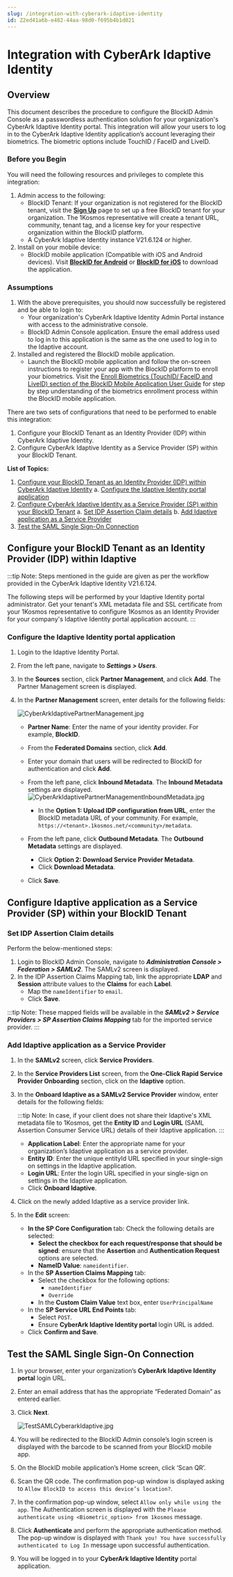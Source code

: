 ```yaml
---
slug: /integration-with-cyberark-idaptive-identity
id: Z2ed41a6b-e482-44aa-98d0-f695b4b1d021
---
```

# Integration with CyberArk Idaptive Identity

## Overview

This document describes the procedure to configure the BlockID Admin Console as a passwordless authentication solution for your organization's CyberArk Idaptive Identity portal. This integration will allow your users to log in to the CyberArk Idaptive Identity application’s account leveraging their biometrics. The biometric options include TouchID / FaceID and LiveID.

### Before you Begin
You will need the following resources and privileges to complete this integration:
1. Admin access to the following:
    * BlockID Tenant: If your organization is not registered for the BlockID tenant, visit the **[Sign Up](https://www.1kosmos.com/blockid-free-trial)** page to set up a free BlockID tenant for your organization. The 1Kosmos representative will create a tenant URL, community, tenant tag, and a license key for your respective organization within the BlockID platform.
    * A CyberArk Idaptive Identity instance V21.6.124 or higher.
2. Install on your mobile device:
    * BlockID mobile application (Compatible with iOS and Android devices). Visit **[BlockID for Android](https://play.google.com/store/apps/details?id=com.onekosmos.kernel.blockid)** or **[BlockID for iOS](https://apps.apple.com/us/app/blockid/id1539421428)** to download the application.

### Assumptions

1.	With the above prerequisites, you should now successfully be registered and be able to login to:
    * Your organization's CyberArk Idaptive Identity Admin Portal instance with access to the administrative console.
    * BlockID Admin Console application. Ensure the email address used to log in to this application is the same as the one used to log in to the Idaptive account.
2.	Installed and registered the BlockID mobile application.
    * Launch the BlockID mobile application and follow the on-screen instructions to register your app with the BlockID platform to enroll your biometrics. Visit the [Enroll Biometrics (TouchID/ FaceID and LiveID) section of the BlockID Mobile Application User Guide]( https://docs.1kosmos.com/docs/blockid-mobile-application-user-guide#EnrollBio) for step by step understanding of the biometrics enrollment process within the BlockID mobile application.

There are two sets of configurations that need to be performed to enable this integration:

1. Configure your BlockID Tenant as an Identity Provider (IDP) within CyberArk Idaptive Identity.
2. Configure CyberArk Idaptive Identity as a Service Provider (SP) within your BlockID Tenant.

**List of Topics:**

1. [Configure your BlockID Tenant as an Identity Provider (IDP) within CyberArk Idaptive Identity](#IdaptiveIDP)
    a. [Configure the Idaptive Identity portal application](#IdaptiveIDPportal)
2. [Configure CyberArk Idaptive Identity as a Service Provider (SP) within your BlockID Tenant](#BlockIDIDP)
   a. [Set IDP Assertion Claim details](#SetIDPSAML) 
   b. [Add Idaptive application as a Service Provider](#SaveSPSAML)
3. [Test the SAML Single Sign-On Connection](#TestSAML)

## <a name = "IdaptiveIDP"></a>Configure your BlockID Tenant as an Identity Provider (IDP) within Idaptive

:::tip Note:
Steps mentioned in the guide are given as per the workflow provided in the CyberArk Idaptive Identity V21.6.124.

The following steps will be performed by your Idaptive Identity portal administrator. Get your tenant's XML metadata file and SSL certificate from your 1Kosmos representative to configure 1Kosmos as an Identity Provider for your company's Idaptive Identity portal application account.
:::

### <a name = "IdaptiveIDPportal"></a>Configure the Idaptive Identity portal application

1.	Login to the Idaptive Identity Portal.
2.	From the left pane, navigate to ***Settings > Users***.
3.	In the **Sources** section, click **Partner Management**, and click **Add**. The Partner Management screen is displayed. 
4. In the **Partner Management** screen, enter details for the following fields:

    ![CyberArkIdaptivePartnerManagement.jpg](https://cdn.document360.io/aeae7c88-d2f4-4a9c-bba9-c4f368260d78/Images/Documentation/CyberArkIdaptivePartnerManagement.jpg)

    * **Partner Name**: Enter the name of your identity provider. For example, **BlockID**.
    * From the **Federated Domains** section, click **Add**. 
    * Enter your domain that users will be redirected to BlockID for authentication and click **Add**.
    * From the left pane, click **Inbound Metadata**. The **Inbound Metadata** settings are displayed.
     ![CyberArkIdaptivePartnerManagementInboundMetadata.jpg](https://cdn.document360.io/aeae7c88-d2f4-4a9c-bba9-c4f368260d78/Images/Documentation/CyberArkIdaptivePartnerManagementInboundMetadata%281%29.jpg)

        * In the **Option 1: Upload IDP configuration from URL**, enter the BlockID metadata URL of your community. For example, 	`https://<tenant>.1kosmos.net/<community>/metadata`.
    *  From the left pane, click **Outbound Metadata**. The **Outbound Metadata** settings are displayed.
        *  Click **Option 2: Download Service Provider Metadata**.
        *  Click **Download Metadata**.
      *  Click **Save**.

## <a name = "BlockIDIDP"></a>Configure Idaptive application as a Service Provider (SP) within your BlockID Tenant

### <a name = "SetIDPSAML"></a>Set IDP Assertion Claim details

Perform the below-mentioned steps:
1.	Login to BlockID Admin Console, navigate to ***Administration Console > Federation > SAMLv2***.
The SAMLv2 screen is displayed.
3.	In the IDP Assertion Claims Mapping tab, link the appropriate **LDAP** and **Session** attribute values to the **Claims** for each **Label**.
    * Map the `nameIdentifier` to `email`.
    * Click **Save**.

:::tip Note:
These mapped fields will be available in the ***SAMLv2 > Service Providers > SP Assertion Claims Mapping*** tab for the imported service provider. 
:::

### <a name = "SaveSPSAML"></a>Add Idaptive application as a Service Provider

1.	In the **SAMLv2** screen, click **Service Providers**.
2.	In the **Service Providers List** screen, from the **One-Click Rapid Service Provider Onboarding** section, click on the **Idaptive** option.
3.	In the **Onboard Idaptive as a SAMLv2 Service Provider** window, enter details for the following fields:

    :::tip Note:
    In case, if your client does not share their Idaptive's XML metadata file to 1Kosmos, get the **Entity ID** and **Login URL** (SAML Assertion Consumer Service URL) details of their Idaptive application. 
    :::

    * **Application Label**: Enter the appropriate name for your organization’s Idaptive application as a service provider.
     * **Entity ID**: Enter the unique entityId URL specified in your single-sign on settings in the Idaptive application.
    * **Login URL**: Enter the login URL specified in your single-sign on settings in the Idaptive application. 
    * Click **Onboard Idaptive**.
4.	Click on the newly added Idaptive as a service provider link.
5.	In the **Edit** screen:
    * **In the SP Core Configuration** tab: Check the following details are selected:
        * **Select the checkbox for each request/response that should be signed**: ensure that the **Assertion** and **Authentication Request** options are selected.
        * **NameID Value**: `nameidentifier`.
    * In the **SP Assertion Claims Mapping** tab: 
        * Select the checkbox for the following options:
            * `nameIdentifier`
            * `Override`
        * In the **Custom Claim Value** text box, enter `UserPrincipalName`
    * In the **SP Service URL End Points** tab:
        * Select `POST`.
        * Ensure **CyberArk Idaptive Identity portal** login URL is added.
    * Click **Confirm and Save**.

## <a name = "TestSAML"></a>Test the SAML Single Sign-On Connection

1.	In your browser, enter your organization’s **CyberArk Idaptive Identity portal** login URL. 
2.	Enter an email address that has the appropriate “Federated Domain” as entered earlier.
3.	Click **Next**. 

    ![TestSAMLCyberarkIdaptive.jpg](https://cdn.document360.io/aeae7c88-d2f4-4a9c-bba9-c4f368260d78/Images/Documentation/TestSAMLCyberarkIdaptive.jpg)

3.	You will be redirected to the BlockID Admin console’s login screen is displayed with the barcode to be scanned from your BlockID mobile app.
4. On the BlockID mobile application’s Home screen, click ‘Scan QR’.
5. Scan the QR code. The confirmation pop-up window is displayed asking to `Allow BlockID to access this device’s location?`.
6. In the confirmation pop-up window, select `Allow only while using the app`. The Authentication screen is displayed with the `Please authenticate using <Biometric_option> from 1kosmos` message.
7. Click **Authenticate** and perform the appropriate authentication method. The pop-up window is displayed with `Thank you! You have successfully authenticated to Log In` message upon successful authentication.
8. You will be logged in to your **CyberArk Idaptive Identity** portal application.

